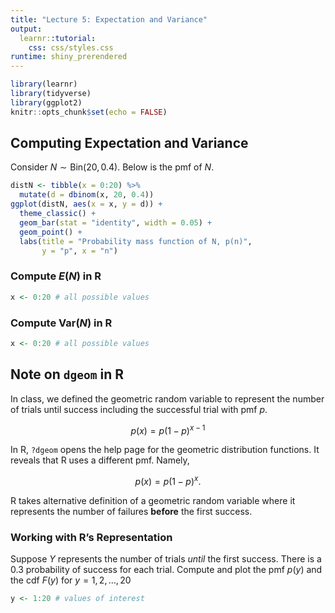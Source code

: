 ```yaml
---
title: "Lecture 5: Expectation and Variance"
output: 
  learnr::tutorial:
    css: css/styles.css
runtime: shiny_prerendered
---
```


<!-- 
Before running the document, make sure `learnr` package is available. 
If missing, you can install the package with `install.packages('learnr')`.
-->

```r
library(learnr)
library(tidyverse)
library(ggplot2)
knitr::opts_chunk$set(echo = FALSE)
```


## Computing Expectation and Variance

Consider $N\sim\text{Bin}(20, 0.4)$. Below is the pmf of $N$.

```r
distN <- tibble(x = 0:20) %>%
  mutate(d = dbinom(x, 20, 0.4))
ggplot(distN, aes(x = x, y = d)) +
  theme_classic() +
  geom_bar(stat = "identity", width = 0.05) +
  geom_point() +
  labs(title = "Probability mass function of N, p(n)",
       y = "p", x = "n")
```

### Compute $E(N)$ in R

```r
x <- 0:20 # all possible values

```

### Compute $\text{Var}(N)$ in R

```r
x <- 0:20 # all possible values

```

## Note on `dgeom` in R

In class, we defined the geometric random variable to represent the number of trials until success including the successful trial with pmf $p$.

$$p(x)=p(1-p)^{x-1}$$

In R, `?dgeom` opens the help page for the geometric distribution functions. It reveals that R uses a different pmf. Namely,

$$p(x)=p(1-p)^x.$$

R takes alternative definition of a geometric random variable where it represents the number of failures **before** the first success. 

### Working with R's Representation

Suppose $Y$ represents the number of trials _until_ the first success. There is a 0.3 probability of success for each trial. Compute and plot the pmf $p(y)$ and the cdf $F(y)$ for $y=1,2,\ldots,20$

```r
y <- 1:20 # values of interest

```